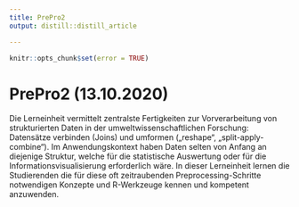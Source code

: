 ```yaml
---
title: PrePro2
output: distill::distill_article

---
```


```r
knitr::opts_chunk$set(error = TRUE)
```
# PrePro2 (13.10.2020)

Die Lerneinheit vermittelt zentralste Fertigkeiten zur Vorverarbeitung von strukturierten Daten in der umweltwissenschaftlichen Forschung: Datensätze verbinden (Joins) und umformen („reshape“, „split-apply-combine“). Im Anwendungskontext haben Daten selten von Anfang an diejenige Struktur, welche für die statistische Auswertung oder für die Informationsvisualisierung erforderlich wäre. In dieser Lerneinheit lernen die Studierenden die für diese oft zeitraubenden Preprocessing-Schritte notwendigen Konzepte und R-Werkzeuge kennen und kompetent anzuwenden.

